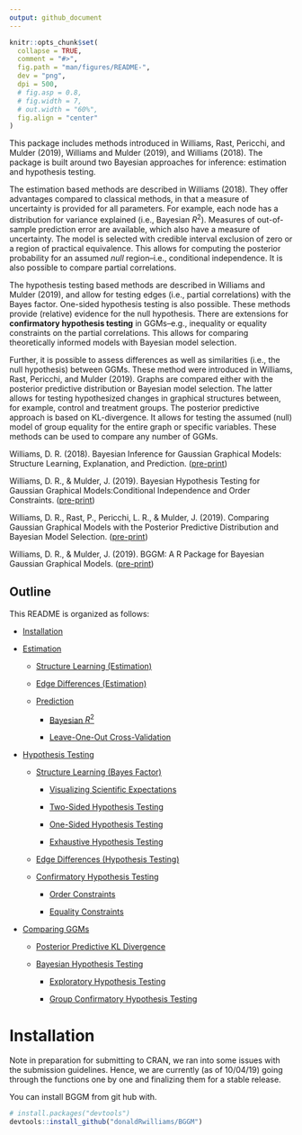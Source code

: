 ```yaml
---
output: github_document
---
```


<!-- README.md is generated from README.Rmd. Please edit that file -->

```r
knitr::opts_chunk$set(
  collapse = TRUE,
  comment = "#>",
  fig.path = "man/figures/README-",
  dev = "png",
  dpi = 500,
  # fig.asp = 0.8,
  # fig.width = 7,
  # out.width = "60%",
  fig.align = "center"
)
```

<!-- ![](https://github.com/donaldRwilliams/BGGM/blob/master/man/figures/logo2.jpg) -->

This package includes methods introduced in Williams, Rast, Pericchi, and Mulder (2019), Williams and Mulder (2019), and Williams (2018). The package is built around two Bayesian approaches for inference: estimation and hypothesis testing. 

The estimation based methods are described in Williams (2018). They offer advantages compared to classical methods, in that a 
measure of uncertainty is provided for all parameters. For example, each node has a distribution for variance explained (i.e., Bayesian $R^2$). Measures of out-of-sample prediction error are available, which also have a measure of uncertainty. The model is selected with credible interval exclusion of zero or a region of practical equivalence. This allows for computing the posterior probability for an assumed *null* region--i.e., conditional independence. It is also possible to compare partial correlations. 

The hypothesis testing based methods are described in Williams and Mulder (2019), and allow for testing edges (i.e., partial correlations) with the Bayes factor. One-sided hypothesis testing is also possible. These methods provide (relative) evidence for the null hypothesis. There are extensions for **confirmatory hypothesis testing** in GGMs--e.g., inequality or equality constraints on the partial correlations. This allows for comparing theoretically informed models with Bayesian model selection.


Further, it is possible to assess differences as well as similarities (i.e., the null hypothesis)  between  GGMs. These method were introduced in Williams, Rast, Pericchi, and Mulder (2019). Graphs are compared either with the posterior  predictive  distribution  or Bayesian model  selection.   The  latter  allows  for  testing hypothesized  changes  in  graphical structures  between,  for  example,  control  and  treatment  groups. The posterior  predictive approach is based on KL-divergence. It allows for testing the assumed (null) model of group equality for the entire graph or specific variables. These methods can be used to compare any number of GGMs.


Williams, D. R. (2018). Bayesian Inference for Gaussian Graphical Models: Structure Learning, Explanation, and Prediction. ([pre-print](https://doi.org/10.31234/osf.io/x8dpr))

Williams, D. R., & Mulder, J. (2019). Bayesian Hypothesis Testing for Gaussian Graphical Models:Conditional Independence and Order Constraints. ([pre-print](https://doi.org/10.31234/osf.io/ypxd8))

Williams, D. R., Rast, P., Pericchi, L. R., & Mulder, J. (2019). Comparing Gaussian Graphical Models with the Posterior Predictive Distribution and Bayesian Model Selection. ([pre-print](https://psyarxiv.com/yt386/))

Williams, D. R., & Mulder, J. (2019). BGGM: A R Package for Bayesian Gaussian Graphical Models. ([pre-print](https://psyarxiv.com/3b5hf/))


## Outline

This README is organized as follows:

* [Installation](#installation)

* [Estimation](#estimation)
    
    + [Structure Learning (Estimation)](#structure-learning-estimation)
    
    + [Edge Differences (Estimation)](#edge-differences)
    
    + [Prediction](#prediction)
        
        - [Bayesian $R^2$](#bayesian-r2)
        
        - [Leave-One-Out Cross-Validation](#leave-one-out-cross-validation)

* [Hypothesis Testing](#hypothesis-testing)
    
    + [Structure Learning (Bayes Factor)](#structure-learning-bayes-factor)
        
        - [Visualizing Scientific Expectations](#visualizing-scientific-expectations)
        
        - [Two-Sided Hypothesis Testing](#two-sided-testing)
        
        - [One-Sided Hypothesis Testing](#one-sided-testing)
        
        - [Exhaustive Hypothesis Testing](#exhaustive-hypothesis-testing)
    
    + [Edge Differences (Hypothesis Testing)](#edge-differences-hypothesis-testing)
    
    + [Confirmatory Hypothesis Testing](#confirmatory-hypothesis-testing)
      
        - [Order Constraints](#order-constraints)
        
        - [Equality Constraints](#equality-constraints)

* [Comparing GGMs](#comparing-ggms)
    
    + [Posterior Predictive KL Divergence](#posterior-predictive-kl-divergence)
    
    + [Bayesian Hypothesis Testing](#bayesian-hypothesis-testing)
       
        - [Exploratory Hypothesis Testing](#exploratory-hypothesis-testing)
       
        - [Group Confirmatory Hypothesis Testing](#group-confirmatory-hypothesis-testing)

# Installation

Note in preparation for submitting to CRAN, we ran into some issues with the submission guidelines. Hence, we are currently (as of 10/04/19) going through the functions one by one and finalizing them for a stable release.

You can install BGGM from git hub with.

```r
# install.packages("devtools")
devtools::install_github("donaldRwilliams/BGGM")
```

<!-- # Estimation -->
<!-- The following methods are described in Williams (2018). They build upon two basic ideas. First, the Wishart distribution is a conjugate prior distribution for the precision matrix (inverse of the covariance matrix). This provides an analytic solution for selecting the graph, and allows for conveniently drawing posterior samples. Second, there is an exact relationship between estimating the precision matrix directly and with multiple regression. Here the individual elements, from joint posterior distribution of the precision matrix, can be converted to their respective regression counterparts. This allows for assessing nodewise (for each variable in the model) predictability.  -->


<!-- ##  Structure Learning (Estimation) -->

<!-- By structure learning we are referring to selecting the graph (i.e., the edge set $E$), which consists of those edges determined to be non-zero.  For demonstrative purposes, we consider a relatively small number of variables ($p= 5$).  -->

<!-- The package **BGGM** offers a convenient analytic solution for estimating GGMs. It is implemented with: -->
<!-- ```{r eval=TRUE, message=F, warning=F} -->
<!-- library(BGGM) -->
<!-- library(ggplot2) -->
<!-- library(ggraph) -->
<!-- library(foreach) -->


<!-- # p = 5 -->
<!-- Y <- BGGM::bfi[,1:5] -->

<!-- # analytic solution -->
<!-- fit_analytic <- estimate(Y, analytic = T) -->

<!-- # summary -->
<!-- summary(fit_analytic) -->
<!-- ``` -->
<!-- Note `summary(.)` provides information about the fitted model, including that the analytic solution was used, the number of observations ($n$) and variables ($p$), and the number of edges.  -->

<!-- The edge set is then selected with: -->
<!-- ```{r } -->
<!-- # select the graph (edge set E) -->
<!-- E <- select(fit_analytic, ci_width = 0.95) -->

<!-- # summary of E -->
<!-- summary(E) -->
<!-- ``` -->

<!-- The analytic solution works directly with the precision matrix, and thus, there is not an option to summarize the posterior distributions. This is because the non-standardized elements are in the opposite direction ($\pm$) of the partial correlations, which in our experience, can lead to confusion. To summarize  the partial correlations change `analytic = T` to `analytic = F`: -->
<!-- ```{r} -->
<!-- # sample from posterior -->
<!-- fit_sampling <- estimate(Y, analytic = F) -->

<!-- # select the graph -->
<!-- E <- select(fit_sampling, ci_width = 0.95) -->

<!-- # summarize partial correlations -->
<!-- summary(E, summarize = T, digits = 2) -->
<!-- ``` -->
<!-- Note that `edge` corresponds to that particular entry in the partial correlation matrix--i.e., `1--2` is the relation between the first and second variables, respectively. -->


<!-- **BGGM** provides several options for plotting, with each implemented as a S3 generic. For example, the partial correlations can be plotted with: -->

<!-- ```{r message=F, fig.height=3, fig.width=8} -->
<!-- # p = 10 -->
<!-- Y <- BGGM::bfi[,1:10] -->

<!-- # sampling required -->
<!-- fit_sampling <- estimate(Y, analytic = F) -->

<!-- # plot -->
<!-- plot_1A <- plot(fit_sampling,  -->
<!--                 ci_width = 0.95,  -->
<!--                 width = 0.1,   -->
<!--                 size = 2) + -->
<!--             coord_cartesian() + -->
<!--             theme(axis.text.x = element_text(angle = 90)) -->

<!-- plot_1A -->
<!-- ``` -->

<!-- This example nicely demonstrates how the `plot` objects can be further customized with **ggplot2**. There are two options for visualizing the selected graph. The heatmap plot is generated with: -->

<!-- ```{r, message=F} -->
<!-- # select the graph -->
<!-- E <- select(fit_sampling, ci_width = 0.95) -->

<!-- # heatmap plot -->
<!-- plot_1B <- plot(E,  -->
<!--                 type = "heatmap",  -->
<!--                 lower_tri = TRUE) + -->
<!--            ggtitle("Heatmap Plot") +  -->
<!--            theme(plot.title = element_text(size = 15)) -->


<!-- ``` -->

<!-- Here `lower_tri = TRUE` controls which partial correlations are plotted.  In this case, only the lower triangular elements are included in the plot. This can be changed with `lower_tri = FALSE`. -->

<!-- On the other hand, a “network” plot can be obtained with: -->
<!-- ```{r, warning=F,  fig.width=10, fig.height=4} -->
<!-- # network plot -->
<!-- plot_1C <- plot(E, type = "network", -->
<!--                 layout ='circle', -->
<!--                 node_outer = 8, -->
<!--                 node_inner = 7, -->
<!--                 node_text_size = 4) + -->
<!--            ggtitle("Network Plot") + -->
<!--            theme(plot.title = element_text(size = 15)) -->

<!-- cowplot::plot_grid(plot_1B, plot_1C) -->
<!-- ``` -->


<!-- A  key  feature  of **BGGM** is  extending  inference  beyond  identifying  non-zero  partial correlations.  The region of practical equivalence can be used for this purpose, as it allows for determining which relations are practically zero. In this case, we follow Cohen’s guidelines, wherein 0.1 is considered a small effect.This is implemented with: -->

<!-- ```{r, eval=T} -->
<!-- # p = 10 -->
<!-- Y <- BGGM::bfi[,1:10] -->

<!-- # sample from posterior -->
<!-- fit_sample <- estimate(Y, iter = 5000, analytic = F) -->

<!-- # select the graph -->
<!-- E <- select(fit_sample, rope = 0.1, prob = 0.95) -->

<!-- # summary for first 10 rows -->
<!-- head(E, nrow = 10, summarize = T, digits = 2) -->
<!-- ``` -->

<!-- The argument `prob = 0.95` requires that 95 % of the posterior density be in or out of the rope to be considered practically equivalent or different from zero.  With this decision rule, as seen with `head(.)`, edges `1--4` and `1--5` are practically equivalent to zero.  This inference is made possible with **BGGM**. -->

<!-- In this case, `plot(.)` returns two objects:  (1) the selected edges; (2) those for which there is support for the null values.  This is implemented with: -->

<!-- ```{r warning = F , out.height= "250 %"} -->
<!-- # network plot -->
<!-- plts <- plot(E, type = "network", -->
<!--              layout ='circle', -->
<!--              node_outer = 10, -->
<!--              node_inner = 9, -->
<!--              node_text_size = 6) -->

<!-- # practically non-zero -->
<!-- plot_1D <- plts$plot_nonzero + -->
<!--              ggtitle("Practically Non-zero") + -->
<!--              theme(plot.title = element_text(size = 15)) -->

<!-- plot_1D -->
<!-- ``` -->

<!-- ```{r, warning=F, out.height= "250 %"} -->
<!-- # practically zero -->
<!-- plot_1E <- plts$plot_zero + -->
<!--               ggtitle("Practically Zero") + -->
<!--               theme(plot.title = element_text(size = 15)) -->

<!-- plot_1E -->
<!-- ``` -->


<!-- We emphasize that GGMs are often thought to capture conditionally *independent* relations--i.e., evidence for the null hypothesis of no effect, conditional on the other variables in the model. However, the dominant approach assesses conditional *dependence* ($\rho_{ij} \neq 0$), and then sets relations to zero otherwise. **BGGM** can explicitly answer the question of conditional independence. -->

<!-- ## Edge Differences -->
<!-- Differences between partial correlations are often tested in GGMs; for example, with a classical (i.e., frequentist) approach that is implemented in **bootnet**.  One contribution of **BGGM** is providing Bayesian analogs for commonly used methods, as well as extensions to those methods.  In this case, we can use posterior probabilities to determine which edges are practically equivalent.  This is implemented with: -->


<!-- ```{r, message=F} -->
<!-- edge_difference <- edge_compare(fit_sample,  -->
<!--                                 contrast =  list("1--5 - 1--3",  -->
<!--                                                  "1--2 - 1--6",  -->
<!--                                                  "1--4 - 1--7",  -->
<!--                                                  "1--5 - 1--10",  -->
<!--                                                  "1--2 - 1--9"),  -->
<!--                                 ci_width = 0.95, -->
<!--                                 rope = 0.1) -->

<!-- head(edge_difference, nrow = 4) -->
<!-- ``` -->

<!-- This  output  includes  the  posterior  mean  and  standard  deviation  for  each  difference. Further, `pr_in` is  the  proportion  of  samples  between ($\pm$) 0.1.   This  can  be interpreted as the posterior probability of practical equivalence, which has been defined with the argument `rope = 0.1`.  Note that care must be taken when specifying the contrasts, as an error will arise if they are not in the proper format. The object `edge_difference` can then be plotted, but this is omitted to save space. -->

<!-- ## Prediction -->
<!-- The following is based on the correspondence between the elements of the precision matrix and multiple regression. In the context of GGMs, using regression to select edges is referred to as “neighborhood” selection.   On the other hand, the method described in Williams (2018) works directly with either the posterior distribution for the precision matrix or the maximum a posteriori estimates. These are then converted to the corresponding regression coefficients and residual variances. It follows that **BGGM** can also be used for the purpose of multiple regression–i.e., -->

<!-- ```{r} -->
<!-- # p = 10 -->
<!-- Y <- BGGM::bfi[,1:10] -->

<!-- # sample posterior -->
<!-- fit <- estimate(Y, iter = 5000) -->

<!-- # precision to regression -->
<!-- coefficients(fit, node = 1, ci_width = 0.95) -->
<!-- ``` -->

<!-- Here `node = 1` indicates which node is summarized.  This correspondence allows for computing measures of prediction error (or accuracy), including Bayesian $R^2$ and Bayesian leave-one-out cross-validation,  each  of  which  has  a  measure  of  uncertainty. Furthermore,  when  a computationally convenient option is desirable, **BGGM** includes an analytic expression for prediction error. This is also known as the predicted residual sums of squares (PRESS). -->

<!-- ### Bayesian $R^2$ -->

<!-- In-sample Bayesian $R^2$ is implemented with: -->

<!-- ```{r} -->
<!-- # training data -->
<!-- Y_train <- BGGM::bfi[1:100,1:10] -->

<!-- # fit to training data -->
<!-- fit_train <- estimate(Y_train, iter = 5000) -->

<!-- # compute Bayes R2 -->
<!-- train_R2 <- predict(fit_train, -->
<!--                     ci_width = 0.90, -->
<!--                     samples = 1000, -->
<!--                     measure = "R2") -->

<!-- # summary for first 2 rows -->
<!-- head(train_R2, nrow = 2) -->

<!-- ``` -->

<!-- Here `ci_width = 0.90` indicates the decision rule for setting coefficients to zero, and by default, 95 % intervals are used in the summary output. Similarly, out-of-sample Bayesian $R^2$ is computed with: -->

<!-- ```{r} -->
<!-- # test data -->
<!-- Y_test <-  BGGM::bfi[101:2000,1:10] -->

<!-- # predict test data -->
<!-- test_R2 <- predict(fit_train, ci_width = 0.90, -->
<!--                    test_data = Y_test, -->
<!--                    samples = 1000, measure = "R2") -->
<!-- ``` -->

<!-- The work flow is completed by visualizing Bayesian $R^2$ for each node–i.e., -->

<!-- ```{r, out.height= "300 %"} -->
<!-- # prior training and test error in the same plot -->
<!-- plt_3A <- plot(x1 = train_R2, x2 =  test_R2, order = "test") -->

<!-- plt_3A -->
<!-- ``` -->

<!-- Here the nodes have been ordered by which has the best out-of-sample performance. It is also possible to have each in a separate plot by leaving `x2` empty. The `predict` object can be used to assess differences in predictive accuracy with compare(.). **BGGM** also includes mean squared error (`measure = "mse"`). -->


<!-- ### Leave-one-out cross-validation -->

<!-- Bayesian leave-one-out cross-validation is implemented with: -->

<!-- ```{r} -->
<!-- # p = 10 -->
<!-- Y <- BGGM::bfi[1:1000,1:10] -->

<!-- # sample posterior -->
<!-- fit_sample <- estimate(Y, iter = 5000) -->

<!-- # Bayesian LOO -->
<!-- bayes_loo <- loocv(fit_sample) -->

<!-- # nodewise loo summary -->
<!-- summary(bayes_loo) -->
<!-- ``` -->

<!-- The results are plotted with: -->
<!-- ```{r, out.height= "300 %"} -->
<!-- # plot CV error -->
<!-- plt_3B <- plot(bayes_loo, size = 8) + -->
<!--           theme_classic() + -->
<!--           ylab("Bayesian Leave-One-Out") -->

<!-- plt_3B -->
<!-- ``` -->

<!-- Similarly,  by  setting `analytic = T`,  leave-one-out  prediction  error  can  be  computed analytically.  This is implemented with: -->

<!-- ```{r, out.height= "300 %"} -->
<!-- # p = 10 -->
<!-- Y <- BGGM::bfi[1:1000,1:10] -->

<!-- # analytic solution -->
<!-- fit_analytic <- estimate(Y, analytic = T) -->

<!-- # analytic LOO (PRESS; based on point estimates) -->
<!-- press_loo <- loocv(fit_analytic) -->

<!-- # plot CV error -->
<!-- plt_3C <- plot(press_loo, size = 8) + -->
<!--           theme_classic() + -->
<!--           ylab("PRESS: Leave-One-Out") + -->
<!--           scale_y_continuous(expand = c(0, 0), -->
<!--           limit = c(0, 1000)) -->

<!-- plt_3C -->
<!-- ``` -->

<!-- This highlights the difference between the leave-one-out methods, in that the Bayesian version has a measure of uncertainty (although the order is the same). For both measures of predictive *error*, a lower value indicates a more predictable node (variable). -->

<!-- # Hypothesis Testing -->
<!-- The following methods were introduced in Williams and Mulder (2019). That work not only presented an exploratory approach using the Bayes factor, but it also proposed methodology for confirmatory hypothesis testing in GGMs. The latter provides an alternative to data driven model selection that is commonplace in the GGM literature, and in particular, it allows for comparing theoretical models. Further, the novel matrix$-F$ prior distribution is used for the partial correlations, which offers more flexibility than the Wishart distribution. This approach builds upon (Mulder2016), where the focus was on correlations (as opposed to *partial* correlations). In particular, **BGGM** allows for Bayesian model selection with competing sets of inequality and/or equality constraints on multiple partial correlations. -->

<!-- ## Structure Learning (Bayes Factor) -->
<!-- ### Visualizing Scientific Expectations -->
<!-- For Bayesian hypothesis testing in particular, it is important to *fully* understand the prior distribution $\mathcal{H}_u$. This is because it captures the predicted effect size, and it is used to compute the Bayes factor. This stands in contrast to the above estimation based methods, where $E$ is determined with respect to (only) the posterior distribution. To this end, **BGGM** includes functions to visualize the prior distribution or prediction--i.e., -->

<!-- ```{r,  out.width = '50%'} -->
<!-- # define (potentially) hypothesized standard deviations for rho_ij -->
<!-- rho_sd <- c(0.1, 0.25, 0.5) -->

<!-- # plot -->
<!-- plt_4A <- hypothesis_plot(rho_sd = rho_sd) + -->
<!--                 theme(panel.grid.major = element_blank()) + -->
<!--                 ylab("Density")         -->

<!-- plt_4A -->
<!-- ``` -->

<!-- `rho_sd = c(.)` defines a couple (prospective) values for the hypothesized standard deviation of the partial correlations. Further, **BGGM** allows for testing edge differences with the Bayes factor. Accordingly, the *implied* prior distribution for the difference can also be visualized. This is implemented with: -->


<!-- ```{r,  out.width = '50%'} -->
<!-- # define (potentially) hypothesized standard deviations for rho_ij -->
<!-- rho_sd <- c(0.1, 0.25, 0.5) -->

<!-- # plot -->
<!-- plt_4B <- hypothesis_plot(rho_sd = rho_sd, -->
<!--                           difference = TRUE) + -->
<!--                 theme(panel.grid.major = element_blank()) + -->
<!--                 ylab("Density")         -->

<!-- plt_4B -->
<!-- ``` -->

<!-- ### Two-Sided Testing -->
<!-- Two-sided hypothesis testing is implemented as follows. First the model is fitted with: -->

<!-- ```{r, warning=F} -->
<!-- # p = 5 -->
<!-- Y <- BGGM::bfi[,1:5] -->

<!-- # fit model -->
<!-- fit_bf <- explore(Y, prior_sd = 0.5,  -->
<!--                   iter = 5000,  -->
<!--                   cores = 2) -->
<!-- summary(fit_bf) -->
<!-- ``` -->
<!-- Note `summary(.)`, or alternatively `print(.)`, provides information about the fitted model, including that hypothesis testing (exploratory) was used, the number of observations ($n$) and variables ($p$), and the number of edges. Delta ($\delta$) is the hyperparameter of the matrix$-F$ distribution. A value of 3 corresponds to `prior_sd = 0.5`. This output parallels the estimation based methods. Importantly, all fitted objects include specific (what method was used) and general information (e.g., $n$ and $p$) when printed. -->

<!-- The graph is then selected with: -->

<!-- ```{r} -->
<!-- E <- select(fit_bf,  -->
<!--             BF_cut = 3,  -->
<!--             alternative = "two.sided") -->

<!-- # summary  -->
<!-- summary(E, hyp = "H1") -->
<!-- ``` -->
<!-- It is also possible to change `hyp = "H1"` to `hyp = "H0`, which will print the adjacency matrix for conditionally independent relations. Further, it is possible to summarize $E$ as follows: -->

<!-- ```{r} -->
<!-- summary(E, summarize = T, log = T, digits = 2) -->
<!-- ``` -->
<!-- The option `log = TRUE` controls the scale of the Bayes factor. Note that the same plotting options available for these methods. They have the same implementation as the estimation based methods, and thus the `alternative = two.sided` plot is not shown here. It is also possible to plot $\mathcal{H}_u$ and a selected posterior distribution. This visualizes how the Bayes factor is computed--i.e., -->


<!-- ```{r,  out.width = '50%'} -->
<!-- plt_4C <- hypothesis_plot(fit = fit_bf,  -->
<!--                 edge = "1--4", size = 3) + -->
<!--         theme(panel.grid.minor = element_blank(), -->
<!--               legend.position = "top") + -->
<!--   ylab("Density") + -->
<!--   xlab("Distributions") -->


<!-- plt_4C -->
<!-- ``` -->

<!-- Here it can be seen that the Bayes factor is the ratio of density evaluated at 0. In this case, there is evidence for $\mathcal{H}_0$ ($BF_{01} \approx 33$). This plotting option  may be useful for understanding (and describing) the Bayes factor approach for selecting the graph (or more generally the testing strategy for partial correlations).  -->

<!-- ### One-Sided Testing -->
<!-- One-sided hypothesis testing is implemented with: -->
<!-- ```{r, warning=F, message=F, out.width = '50%'} -->
<!-- # p =  10 -->
<!-- Y <- BGGM::bfi[,1:10] -->

<!-- # sample from posterior -->
<!-- fit_bf <- explore(Y, prior_sd = 0.5,  -->
<!--                   iter = 5000,  -->
<!--                   cores = 2) -->

<!-- # rho > 0 -->
<!-- E_pos <- select(fit_bf,  -->
<!--             BF_cut = 3,  -->
<!--             alternative = "greater") -->

<!-- # positive plot -->
<!-- plt_pos <- plot(E_pos, type = "network")  -->
<!-- plt_pos <- plt_pos$plot_nonzero +  -->
<!--            ggtitle(expression(atop(H[0]: rho[i][j]*" = "*0, H[1]: rho[i][j]*" > "*0)))  -->

<!-- plt_pos -->
<!-- ``` -->

<!-- $\mathcal{H}_1: \rho_{ij} < 0$ can be tested by changing `alternative = greater` to `alternative = less`. -->

<!-- ### Exhaustive Hypothesis Testing -->
<!-- A defining feature of Bayesian hypothesis testing is the ability to assess which theoretical model best predicts the data at hand. However, in the absence of guiding theory, it is likely that a more exploratory approach is warranted. **BGGM** thus includes an exhaustive approach--i.e.,$\mathcal{H}_0: \rho_{ij} = 0$ vs. $\mathcal{H}_1: \rho_{ij} > 0$ vs. $\mathcal{H}_2: \rho_{ij} < 0$. -->

<!-- This covers the entire parameter space. Further details can be found in Williams and Mulder (2019). The exhaustive approach is implemented with: -->
<!-- ```{r} -->
<!-- # p = 10 -->
<!-- Y <- BGGM::bfi[,1:10] -->

<!-- # sample from posterior -->
<!-- fit_bf <- explore(Y, prior_sd = 0.5,  -->
<!--                   iter = 5000,  -->
<!--                   cores = 2) -->
<!-- # select the graph -->
<!-- E <- select(fit_bf,  -->
<!--             hyp_prob = 0.90,  -->
<!--             alternative = "exhaustive") -->

<!-- # first 5 rows -->
<!-- head(E, summarize = T, nrow = 5) -->
<!-- ``` -->

<!-- The ratio of posterior probabilities, e.g., $p(\mathcal{H}_1|\textbf{Y}) / p(\mathcal{H}_2|\textbf{Y})$, can then be used to compute a Bayes factor if desired. `hyp_prob = 0.90` is the decision rule for concluding there is evidence for a given hypothesis. This can the be plotted with: -->

<!-- ```{r, warning=F, message=F, fig.width=10, fig.height=3.5} -->
<!-- # plots -->
<!-- plts <- plot(E, type = "network") -->

<!-- # combine -->
<!-- cowplot::plot_grid(plts$plot_H0, plts$plot_H1, plts$plot_H2, nrow = 1) -->

<!-- ``` -->

<!-- ## Edge Differences (Hypothesis Testing) -->
<!-- **BGGM** allows for testing edge differences with Bayesian hypothesis testing. The same options are available as for determining $E$--i.e., `alternative = "two.sided"`, `alternative = "greater"` (or less), and `alternative = "exhaustive"`. The exhaustive approach is implemented with: -->



<!-- ```{r, out.height= "350 %"} -->
<!-- # p = 10 -->
<!-- Y <- BGGM::bfi[,1:10] -->

<!-- # sample from posterior -->
<!-- fit_bf <- explore(Y, prior_sd = 0.5,  -->
<!--                   iter = 5000,  -->
<!--                   cores = 2) -->
<!-- # edge compare -->
<!-- edge_comp <- edge_compare(fit_bf,  -->
<!--                   contrast = c("1--5 - 1--3",  -->
<!--                                "1--2 - 1--6",  -->
<!--                                "1--4 - 1--7",  -->
<!--                                "1--5 - 1--10",  -->
<!--                                "1--2 - 1--9"),  -->
<!--                   alternative = "exhaustive") -->
<!-- # summary -->
<!-- summary(edge_comp) -->
<!-- ``` -->

<!-- There are two plotting options for the returned object `edge_comp`. The first is ideal if few contrasts are tested--i.e., -->

<!-- ```{r, out.height= "350 %"} -->
<!-- # plot -->
<!-- plt <- plot(edge_comp, stack = F, spread = .75) -->

<!-- # one contrast -->
<!-- plt$`1--5 - 1--3` -->
<!-- ``` -->

<!-- The object `plt` includes a separate plot for each contrast. On the other hand, in the case of many contrasts, it is also possible to visualize each with a stacked bar chart--i.e., -->

<!-- ```{r, out.height= "350 %"} -->
<!-- # plot -->
<!-- plt <- plot(edge_comp, stack = T, spread = .75) -->

<!-- # stacked -->
<!-- plt -->
<!-- ``` -->

<!-- # Confirmatory Hypothesis Testing -->
<!-- A key contribution of **BGGM** is extending hypothesis testing beyond exploratory and to confirmatory in GGMs. The former is essentially feeding -->
<!-- the data to the functions in **BGGM** and seeing what comes back. In other words, there are no specific, hypothesized models under consideration. On the other hand, the confirmatory hypothesis testing approaches allows for comparing theoretical models or (actual) predictions. The focus is thus not on $E$, but only certain edges in the network.  -->

<!-- ## Order Constraints -->
<!-- Theory may suggest, for example, that a set of partial correlations is expected to be larger than another set of partial correlations, that there is a hypothesized order of edge magnitude for a given node (variable), or some edges are expected to be positive while others are predicted to be negative. These can be tested with **BGGM**.  -->

<!-- For example, suppose we expected (predicted) the following:  -->

<!-- $\mathcal{H}_1: \rho_{1,2} > \rho_{1,3} > \rho_{1,4} > \rho_{1,5}$ -->

<!-- vs.   -->

<!-- $\mathcal{H}_c:$ Not $\mathcal{H}_1$ -->

<!-- This is implemented with: -->
<!-- ```{r} -->
<!-- # p = 10 -->
<!-- Y <- BGGM::bfi[,1:10] -->
<!-- # hypothesis -->
<!-- hypothesis <- c("1--2 > 1--3 > 1--4 > 1--5") -->
<!-- # test order -->
<!-- test_order <-  confirm(x = Y, hypothesis  = hypothesis,  -->
<!--                        prior_sd = 0.5, iter = 50000,  -->
<!--                        cores = 2) -->
<!-- # summary -->
<!-- summary(test_order) -->
<!-- ``` -->

<!-- As indicated by the posterior probabilities, the hypothesis was not supported. -->

<!-- One the other hand, we can also test the prediction that, for a specific variable (for example),  certain edges are negative while others are positive--i.e.,   -->

<!-- $\mathcal{H}_1: (\rho_{1,2}, \rho_{1,3}, \rho_{1,4}) < 0 < \rho_{1,6}$ -->

<!-- vs. -->

<!-- $\mathcal{H}_c:$ Not $\mathcal{H}_1$ -->

<!-- Here the prediction states that the relation between variable 1 and 6 is positive, whereas the others are predicted to be negative. This is implemented with:  -->


<!-- ```{r} -->
<!-- # hypothesis -->
<!-- hypothesis <- c("(1--2, 1--3, 1--4)  <  0 < (1--6)") -->
<!-- # test order -->
<!-- test_order <-  confirm(x = Y, hypothesis  = hypothesis,  -->
<!--                        prior_sd = 0.5, iter = 50000,  -->
<!--                        cores = 2) -->
<!-- # summary -->
<!-- summary(test_order) -->
<!-- ``` -->

<!-- There is strong support for $\mathcal{H}_1$. Note that `iter = 50000` ($\approx 7$ seconds), which ensures an adequate number of samples for accurately computing the Bayes factor. Although the focus is not *E*, but rather a subset of partial correlations, the object `test_order` can be plotted--i.e.,  -->

<!-- ```{r, out.width= "325 %", out.width= "325 %"} -->
<!-- plt <- hypothesis_plot(fit = test_order,  -->
<!--                 node_outer = 8,  -->
<!--                 node_inner = 7,  -->
<!--                 node_text_size = 6) -->
<!-- plt -->
<!-- ``` -->

<!-- This is meant to highlight the specific edges considered in the hypothesis test. Further, in this plot, it is clear that $(\rho_{1,2}, \rho_{1,3}, \rho_{1,4}) < 0$ and that $0 < \rho_{1,6}$. We emphasize that these *confirmatory* hypotheses should be decided upon before visualizing the network. -->


<!-- ## Equality Constraints -->
<!-- **BGGM** can also test exact equality constraints on sets of edges (i.e., partial correlations). One could predict that certain edges have the same strength (effect size) or that a set of edges are equal to zero. The latter allows for testing expectations about the underlying conditional independence structure, say, for a particular variable (node) in the model. For example, -->



<!-- $\mathcal{H}_1: (\rho_{1,2}, \rho_{1,3}, \rho_{1,4}) = 0$ -->

<!-- vs. -->

<!-- $\mathcal{H}_c:$ Not $\mathcal{H}_1$ -->



<!-- ```{r} -->
<!-- hypothesis <- "(1--2, 1--3, 1--4) = 0" -->

<!-- # test order -->
<!-- test_order <-  confirm(x = Y, hypothesis  = hypothesis,  -->
<!--                        prior_sd = 0.5, iter = 50000,  -->
<!--                        cores = 2) -->
<!-- # summary -->
<!-- summary(test_order) -->
<!-- ``` -->



<!-- # Comparing GGMs -->
<!-- **BGGM** includes two approaches for comparing any number of GGMs. They were introduced in Williams, Rast, Pericchi, and Mulder (2019). The methods can test entire structures, particular edges, and nodewise testing. One approach is based on the posterior predictive distribution, and tests the null hypothesis of group equality. Importantly, like classical methods (i.e., frequentist), this approach can only determine whether the null of group equality is rejected or retained. It cannot provide evidence for the null hypothesis. To this end, another approach is based on Bayesian model selection. This allows for assessing network invariances (i.e., the null hypothesis). -->

<!-- ## Posterior Predictive KL Divergence -->
<!-- The predictive approach is based on the distribution of future data. In particular, the posterior predictive distribution of Kullback–Leibler divergence is used to test the null hypothesis of group equality. This method can be understood as a multivariate likelihood ratio that accounts for uncertainty, but importantly, with respect to the predictive distribution. -->

<!-- ```{r} -->
<!-- # Assume null is true -->
<!-- Y1 <- MASS::mvrnorm(500, rep(0, 16), Sigma = BGGM::ptsd_cor1) -->
<!-- Y2 <- MASS::mvrnorm(500, rep(0, 16), Sigma = BGGM::ptsd_cor1) -->
<!-- Y3 <- MASS::mvrnorm(500, rep(0, 16), Sigma = BGGM::ptsd_cor1) -->

<!-- # predictive check -->
<!-- ggm_ppc1 <- ggm_compare_ppc(Y1, Y2, Y3,  -->
<!--                            type = "global", iter = 5000) -->
<!-- # summary -->
<!-- summary(ggm_ppc1) -->
<!-- ``` -->

<!-- In this case, the null hypothesis was not rejected. The `p_value` is the probability, or proportion, that the predictive KL divergence is larger than the observed KL divergence. For example, with `p_value = 0.02` (e.g.), this would indicate that, conditional on group equality, there is only a 2 % chance of observing that amount of error in the future. Thus this would be considered extreme at the conventional threshold ($\alpha = 0.05$). -->

<!-- The above example tested the entire network (`type = global`). It is also possible to narrow the focus to each node in the GGM. In other words, the null hypothesis of group equality is tested for each variable. This predictive check is implemented with: -->
<!-- ```{r} -->
<!-- # Assume null is true -->
<!-- Y1 <- MASS::mvrnorm(500, rep(0, 16), Sigma = BGGM::ptsd_cor1) -->
<!-- Y2 <- MASS::mvrnorm(500, rep(0, 16), Sigma = BGGM::ptsd_cor1) -->

<!-- # predictive check -->
<!-- ggm_ppc2 <- ggm_compare_ppc(Y1, Y2, type = "nodewise", iter = 5000) -->
<!-- # summary -->
<!-- summary(ggm_ppc2) -->
<!-- ``` -->

<!-- The predictive distributions can also be visualized. For example, the `global` check is implemented with: -->

<!-- ```{r, out.width= "500 %", out.width= "500 %", message=F, warning=F} -->
<!-- # global predictive check -->
<!-- plot(ggm_ppc1) + -->
<!--   theme_minimal(base_size = 14)  + -->
<!--   theme(legend.position = "none",  panel.grid.minor.x = element_blank()) -->
<!-- ``` -->


<!-- The `nodewise` predictive check is plotted with: -->
<!-- ```{r, message=F, warning=F, out.height= "500 %"} -->
<!-- #plots -->
<!-- plot(ggm_ppc2, log = T)[[1]] + -->
<!--   theme_minimal(base_size = 14)  + -->
<!--   theme(legend.position = "none",  panel.grid.minor.x = element_blank()) -->
<!-- ``` -->


<!-- ## Bayesian Hypothesis Testing -->

<!-- ### Exploratory Hypothesis Testing -->

<!-- The following method uses the Bayes factor to test whether there is (relative) evidence for edge equality in any number of GGMs. The test is for each edge or partial  -->
<!-- correlation in the GGMs. In the case of more than two groups, for example with, say, 4 groups, the method tests whether each edge is the same across all groups. The alternative ($\mathcal{H}_1$) is then the unrestricted model--i.e., not $\mathcal{H}_0$. This is implemented with  -->

<!-- ```{r} -->
<!-- # Assume null is true for all edges -->
<!-- Y1 <- MASS::mvrnorm(500, rep(0, 16), Sigma = diag(16)) -->
<!-- Y2 <- MASS::mvrnorm(500, rep(0, 16), Sigma = diag(16)) -->
<!-- Y3 <- MASS::mvrnorm(500, rep(0, 16), Sigma = diag(16)) -->

<!-- # sample from posteriors and compute BF -->
<!-- ggm_bf <- ggm_compare_bf(Y1, Y2, Y3,  -->
<!--                          prior_sd = .5,  -->
<!--                          iter = 5000,  -->
<!--                          cores = 2) -->

<!-- # select with BF_cut = 3 -->
<!-- ggm_bf_sel <- select(ggm_bf, BF_cut = 3) -->

<!-- # summary -->
<!-- summary(ggm_bf_sel, type = "adj") -->
<!-- ``` -->

<!-- ### Group Confirmatory Hypothesis Testing -->
<!-- The confirmatory methods described above can be extended to any number of groups.  For example, a researcher can test their expectations in, say, treatment vs. control groups, where certain edges are predicted to increase. This can then be compared to a model predicting those edges stayed the same--i.e., -->

<!-- $\mathcal{H}_1: (\rho_{1,2_{g1}} > \rho_{1,2_{g2}}) ,  (\rho_{1,3_{g1}} > \rho_{1,3_{g2}}), (\rho_{2,3_{g1}} > \rho_{2,3_{g2}})$  -->

<!-- vs. -->

<!-- $\mathcal{H}_2: (\rho_{1,2_{g1}} = \rho_{1,2_{g2}}) ,  (\rho_{1,3_{g1}} = \rho_{1,3_{g2}}), (\rho_{2,3_{g1}} = \rho_{2,3_{g2}})$ -->

<!-- vs. -->


<!-- $\mathcal{H}_c:$  not $\mathcal{H}_1$ or $\mathcal{H}_2$ -->

<!-- Note that this method can be used for any number of groups, variables, and sets of competing inequality and equality restrictions. This example is implemetned with:  -->

<!-- ```{r} -->
<!-- # assume the null is true -->
<!-- Y1 <- MASS::mvrnorm(500, rep(0, 3), Sigma = diag(3)) -->
<!-- Y2 <- MASS::mvrnorm(500, rep(0, 3), Sigma = diag(3)) -->

<!-- ggms_confirm <- ggm_compare_bf(Y1, Y2, prior_sd = 0.5,  -->
<!--                                 hypothesis  = "g1_1--2 > g2_1--2,  -->
<!--                                                g1_1--3 > g2_1--3,  -->
<!--                                                g1_2--3 > g2_2--3;  -->
<!--                                                g1_1--2 = g2_1--2,  -->
<!--                                                g1_1--3 = g2_1--3,  -->
<!--                                                g1_2--3 = g2_2--3") -->
<!-- summary(ggms_confirm) -->
<!-- ``` -->


<!-- In this case, because each group was assumed to have equal edges, $\mathcal{H}_2$ was supported by the data. We again emphasize that edges can be tested in any size network (assuming that $p < n$). -->
